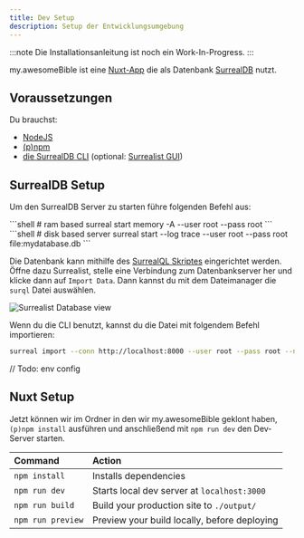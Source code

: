 ```yaml
---
title: Dev Setup
description: Setup der Entwicklungsumgebung
---
```


:::note
 Die Installationsanleitung ist noch ein Work-In-Progress.
:::

my.awesomeBible ist eine [Nuxt-App](https://nuxt.com) die als Datenbank [SurrealDB](https://surrealdb.com) nutzt.

## Voraussetzungen
Du brauchst:
- [NodeJS](https://nodejs.org)
- [(p)npm](https://pnpm.io/)
- [die SurrealDB CLI](https://surrealdb.com/docs/surrealdb/installation) (optional: [Surrealist GUI](https://surrealdb.com/docs/surrealist/installation))

## SurrealDB Setup
Um den SurrealDB Server zu starten führe folgenden Befehl aus:

<Tabs>
  <TabItem label="Temporärer Server">
    ```shell
    # ram based
    surreal start memory -A --user root --pass root
    ```
  </TabItem>
  <TabItem label="Persistenter Server">
    ```shell
    # disk based server
    surreal start --log trace --user root --pass root file:mydatabase.db
    ```
  </TabItem>
</Tabs>

Die Datenbank kann mithilfe des [SurrealQL Skriptes](https://docs.awesomebible.de/please/replace-this-v1.surql) eingerichtet werden. Öffne dazu Surrealist, stelle eine Verbindung zum Datenbankserver her und klicke dann auf `Import Data`. Dann kannst du mit dem Dateimanager die ``surql`` Datei auswählen.

![Surrealist Database view](../../../assets/surrealist_import_data.png)

Wenn du die CLI benutzt, kannst du die Datei mit folgendem Befehl importieren:

```sh
surreal import --conn http://localhost:8000 --user root --pass root --ns test --db test <pfad_zur_surql_datei>
```

// Todo: env config

## Nuxt Setup
Jetzt können wir im Ordner in den wir my.awesomeBible geklont haben, `(p)npm install` ausführen und anschließend mit `npm run dev` den Dev-Server starten.

| Command                   | Action                                           |
| :------------------------ | :----------------------------------------------- |
| `npm install`             | Installs dependencies                            |
| `npm run dev`             | Starts local dev server at `localhost:3000`      |
| `npm run build`           | Build your production site to `./output/`        |
| `npm run preview`         | Preview your build locally, before deploying     |